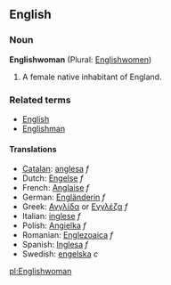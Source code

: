 ==English==
===Noun===
'''Englishwoman''' (Plural: [[Englishwomen]])

#A female native inhabitant of England.

===Related terms===
*[[English]]
*[[Englishman]]

====Translations====
*[[Catalan]]: [[anglesa]] ''f''
*Dutch: [[Engelse]] ''f''
*French: [[Anglaise]] ''f''
*German: [[Engländerin]] ''f''
*Greek: [[Αγγλίδα]] or [[Εγγλέζα]] ''f''
*Italian: [[inglese]] ''f''
*Polish: [[Angielka]] ''f''
*Romanian: [[Englezoaica]] ''f''
*Spanish: [[Inglesa]] ''f''
*Swedish: [[engelska]] ''c''
[[pl:Englishwoman]]